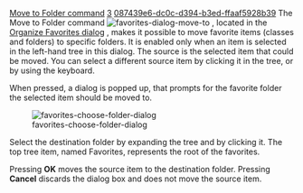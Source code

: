 [[Property:title|Move to Folder command]]
[[Property:weight|3]]
[[Property:uuid|087439e6-dc0c-d394-b3ed-ffaaf5928b39]]
The Move to Folder command  [[Image:favorites-dialog-move-to]] , located in the [[Organize favorites dialog: Introduction|Organize Favorites dialog]] , makes it possible to move favorite items (classes and folders) to specific folders. It is enabled only when an item is selected in the left-hand tree in this dialog. The source is the selected item that could be moved. You can select a different source item by clicking it in the tree, or by using the keyboard. 

When pressed, a dialog is popped up, that prompts for the favorite folder the selected item should be moved to.

[[Image:favorites-choose-folder-dialog]]  

Select the destination folder by expanding the tree and by clicking it. The top tree item, named Favorites, represents the root of the favorites.

Pressing '''OK''' moves the source item to the destination folder. Pressing '''Cancel''' discards the dialog box and does not move the source item. 

{{tip|You can also move items around by picking them in the favorites tree and dropping them where you want. }}

{{seealso|<br/>
[[Favorites tree|Favorites tree]]  <br/>
}}




